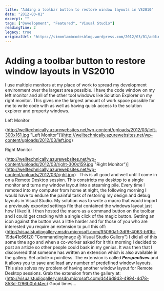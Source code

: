 ```yaml
---
title: "Adding a toolbar button to restore window layouts in VS2010"
date: "2012-03-01"
excerpt: ""
tags: ["Development", "Featured", "Visual Studio"]
readingTime: 2
legacy: true
originalUrl: "https://simonlambcodesblog.wordpress.com/2012/03/01/adding-a-toolbar-button-to-restore-window-layouts-in-vs2010/"
---
```


# Adding a toolbar button to restore window layouts in VS2010

I use multiple monitors at my place of work to spread my development environment over the largest area possible. I have the code window on my left monitor and all of the other tool windows like Solution Explorer on my right monitor. This gives me the largest amount of work space possible for me to write code with as well as having quick access to the solution explorer and property windows.  

Left Monitor

(http://welltechnically.azurewebsites.net/wp-content/uploads/2012/03/left-300x161.jpg "Left Monitor")](http://welltechnically.azurewebsites.net/wp-content/uploads/2012/03/left.jpg)  

Right Monitor

(http://welltechnically.azurewebsites.net/wp-content/uploads/2012/03/right-300x159.jpg "Right Monitor")](http://welltechnically.azurewebsites.net/wp-content/uploads/2012/03/right.jpg)   This is all good and well until I come in on a Remote Desktop session. This constricts my desktop to a single monitor and turns my window layout into a steaming pile. Every time I remoted into my computer from home at night, the following morning I would have to endure the painful task of restoring my design and debug layouts in Visual Studio. My solution was to write a macro that would import a previously exported settings file that contained the windows layout just how I liked it. I then hosted the macro as a command button on the toolbar and I could get cracking with a single click of the magic button. Getting an icon against the button was a little harder and for those of you who are interested you require an extension to pull this off: (http://visualstudiogallery.msdn.microsoft.com/ff5060af-3df8-4063-b61b-19da41c66f20 "CommandingImage @ Visual Studio Gallery") I did all of this some time ago and when a co-worker asked for it this morning I decided to post an article so other people could bask in my genius. It was then that I discovered that someone has written an extension which is also available in the gallery. Set article = pointless. The extension is called _**Perspectives**_ and it allows you to save and load any number of predefined window layouts. This also solves my problem of having another window layout for Remote Desktop sessions. Grab the extension from the gallery at: (http://visualstudiogallery.msdn.microsoft.com/d446d9d3-4994-4d78-853d-f266b0bfd4ec) Good times...
